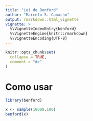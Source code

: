 ```yaml
---
title: "Lei de Benford"
author: "Marcelo S. Camacho"
output: rmarkdown::html_vignette
vignette: >
  %\VignetteIndexEntry{benford}
  %\VignetteEngine{knitr::rmarkdown}
  %\VignetteEncoding{UTF-8}
---
```


```r
knitr::opts_chunk$set(
  collapse = TRUE,
  comment = "#>"
)
```

# Como usar

```r
library(benford)

x <- sample(10000,100)
benford(x)
```
